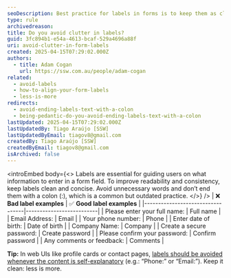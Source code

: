 ```yaml
---
seoDescription: Best practice for labels in forms is to keep them as clean and short as possible, and avoid ending with a colon.
type: rule
archivedreason:
title: Do you avoid clutter in labels?
guid: 3fc894b1-e54a-4613-bcaf-529a4696a88f
uri: avoid-clutter-in-form-labels
created: 2025-04-15T07:29:02.000Z
authors:
  - title: Adam Cogan
    url: https://ssw.com.au/people/adam-cogan
related:
  - avoid-labels
  - how-to-align-your-form-labels
  - less-is-more
redirects:
  - avoid-ending-labels-text-with-a-colon
  - being-pedantic-do-you-avoid-ending-labels-text-with-a-colon
lastUpdated: 2025-04-15T07:29:02.000Z
lastUpdatedBy: Tiago Araújo [SSW]
lastUpdatedByEmail: tiagov8@gmail.com
createdBy: Tiago Araújo [SSW]
createdByEmail: tiagov8@gmail.com
isArchived: false
---
```


<introEmbed
  body={<>
Labels are essential for guiding users on what information to enter in a form field. To improve readability and consistency, keep labels clean and concise. Avoid unnecessary words and don’t end them with a colon (:), which is a common but outdated practice.
  </>}
/>
| ❌ **Bad label examples** | ✅ **Good label examples**       |
|----------------------------------|--------------------------|
| Please enter your full name:     | Full name                |
| Email Address:                   | Email                    |
| Your phone number:               | Phone                    |
| Enter date of birth:             | Date of birth            |
| Company Name:                    | Company                  |
| Create a secure password:        | Create password          |
| Please confirm your password:    | Confirm password         |
| Any comments or feedback:        | Comments                 |

**Tip:** In web UIs like profile cards or contact pages, [labels should be avoided whenever the content is self-explanatory](/avoid-labels) (e.g.: “Phone:” or “Email:”). Keep it clean: less is more.
